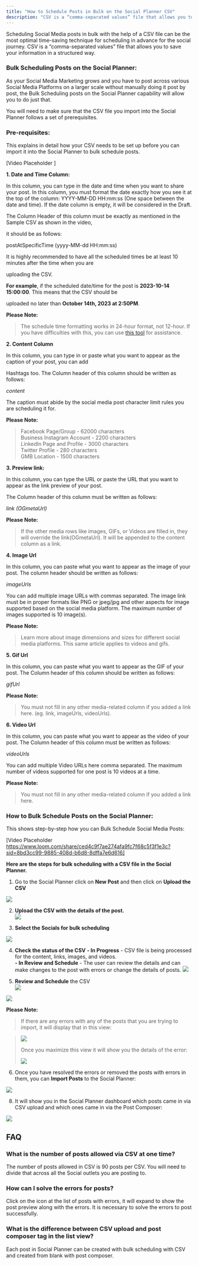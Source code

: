 ```yaml
---
title: "How to Schedule Posts in Bulk on the Social Planner CSV"
description: "CSV is a “comma-separated values” file that allows you to save your information in a structured way."
---
```


Scheduling Social Media posts in bulk with the help of a CSV file can be the most optimal time-saving technique for scheduling in advance for the social journey. CSV is a “comma-separated values” file that allows you to save your information in a structured way.

### Bulk Scheduling Posts on the Social Planner:

As your Social Media Marketing grows and you have to post across various Social Media Platforms on a larger scale without manually doing it post by post, the Bulk Scheduling posts on the Social Planner capability will allow you to do just that.

You will need to make sure that the CSV file you import into the Social Planner follows a set of prerequisites.

### Pre-requisites:

This explains in detail how your CSV needs to be set up before you can import it into the Social Planner to bulk schedule posts.

  [Video Placeholder ]

**1. Date and Time Column:**

In this column, you can type in the date and time when you want to share your post. In this column, you must format the date exactly how you see it at the top of the column: YYYY-MM-DD HH:mm:ss (One space between the date and time). If the date column is empty, it will be considered in the Draft.

The Column Header of this column must be exactly as mentioned in the Sample CSV as shown in the video,

it should be as follows:

postAtSpecificTime (yyyy-MM-dd HH:mm:ss)

It is highly recommended to have all the scheduled times be at least 10 minutes after the time when you are

uploading the CSV.

**For example**, if the scheduled date/time for the post is **2023-10-14 15:00:00**. This means that the CSV should be

uploaded no later than  **October 14th, 2023 at 2:50PM**.

**Please Note:**
>The schedule time formatting works in 24-hour format, not 12-hour. If you have difficulties with this, you can use [this tool](https://www.ontheclock.com/convert-military-24-hour-time.aspx) for assistance.

**2. Content Column**

In this column, you can type in or paste what you want to appear as the caption of your post, you can add

Hashtags too. The Column header of this column should be written as follows:

*content*

The caption must abide by the social media post character limit rules you are scheduling it for.

**Please Note:**
>Facebook Page/Group - 62000 characters  
Business Instagram Account - 2200 characters  
LinkedIn Page and Profile - 3000 characters  
Twitter Profile - 280 characters  
GMB Location - 1500 characters

**3. Preview link:**

In this column, you can type the URL or paste the URL that you want to appear as the link preview of your post.

The Column header of this column must be written as follows:

*link (OGmetaUrl)*

**Please Note:**
>If the other media rows like images, GIFs, or Videos are filled in, they will override the link(OGmetaUrl). It will be appended to the content column as a link.

**4. Image Url**

In this column, you can paste what you want to appear as the image of your post. The column header should be written as follows:

*imageUrls*

You can add multiple image URLs with commas separated. The image link must be in proper formats like PNG or jpeg/jpg and other aspects for image supported based on the social media platform. The maximum number of images supported is 10 image(s).

**Please Note:**
>Learn more about image dimensions and sizes for different social media platforms. This same article applies to videos and gifs.

**5. Gif Url**

In this column, you can paste what you want to appear as the GIF of your post. The Column header of this column should be written as follows:

*gifUrl*

**Please Note:**
>You must not fill in any other media-related column if you added a link here. (eg. link, imageUrls, videoUrls). 

**6. Video Url**

In this column, you can paste what you want to appear as the video of your post. The Column header of this column must be written as follows:

*videoUrls*

You can add multiple Video URLs here comma separated. The maximum number of videos supported for one post is 10 videos at a time.  
  
**Please Note:**
>You must not fill in any other media-related column if you added a link here.  

### How to Bulk Schedule Posts on the Social Planner:

This shows step-by-step how you can Bulk Schedule Social Media Posts:  

[Video Placeholder https://www.loom.com/share/ced4c9f7ae274afa9fc7f68c5f3f1e3c?sid=8bd3cc99-9885-408d-b6d8-8dffa7e6d616]
  
**Here are the steps for bulk scheduling with a CSV file in the Social Planner.**

1.  Go to the Social Planner click on  **New Post**  and then click on  **Upload the CSV**
    
![](https://s3.amazonaws.com/cdn.freshdesk.com/data/helpdesk/attachments/production/48256418638/original/nTpzw-ow4kNWsCfP8TI8Dh_GQ9JMygg6tA.png?1665609332) 
    
2.  **Upload the CSV with the details of the post.**  
   ![](https://s3.amazonaws.com/cdn.freshdesk.com/data/helpdesk/attachments/production/48256418676/original/pr4mwzs7EHug71MYqOKmx4vhlNCpmYzqUw.png?1665609356)
    
3.  **Select the Socials for bulk scheduling**
    
![](https://s3.amazonaws.com/cdn.freshdesk.com/data/helpdesk/attachments/production/48256418690/original/X5tCrfFXRrpGVMAJ6wPoPBOwxQ93qyxsvw.png?1665609376)
    
4.  **Check the status of the CSV**
	**- In Progress**  - CSV file is being processed for the content, links, images, and videos.  
    **- In Review and Schedule** - The user can review the details and can make changes to the post with errors or change the details of posts.
![](https://s3.amazonaws.com/cdn.freshdesk.com/data/helpdesk/attachments/production/48256418723/original/bsK_DRxoksWELF0-AdGgz7F6Dw3mg23vxA.png?1665609397) 
    
6.  **Review and Schedule**  the CSV    
 ![](https://s3.amazonaws.com/cdn.freshdesk.com/data/helpdesk/attachments/production/48256418737/original/AvwTICXWJ1M1gObSU8vADthAMg8pXKbh1A.png?1665609411)
    
![](https://s3.amazonaws.com/cdn.freshdesk.com/data/helpdesk/attachments/production/48256418767/original/JN1aio3CbbQM2WJmMBKvUP1AWQ1w3g8DMA.png?1665609429)
  
**Please Note:**
>If there are any errors with any of the posts that you are trying to import, it will display that in this view:

>![](https://s3.amazonaws.com/cdn.freshdesk.com/data/helpdesk/attachments/production/48256418823/original/OBgXg83hFHlbMUMel5vyRVqWqDscTvHnCw.png?1665609477)
>
>Once you maximize this view it will show you the details of the error:  
>
>![](https://s3.amazonaws.com/cdn.freshdesk.com/data/helpdesk/attachments/production/48256418887/original/KbLktc_yjIwuhu2LMRYMqqdnI5-zDW0bPw.png?1665609509)

6. Once you have resolved the errors or removed the posts with errors in them, you can **Import Posts**  to the Social Planner:

![](https://s3.amazonaws.com/cdn.freshdesk.com/data/helpdesk/attachments/production/48256418967/original/Hx_3dP-3pG0mOL5roqPbEm29Obtrwnz2Dw.png?1665609565)

8. It will show you in the Social Planner dashboard which posts came in via CSV upload and which ones came in via the Post Composer:

![](https://s3.amazonaws.com/cdn.freshdesk.com/data/helpdesk/attachments/production/48256419006/original/a-5ZhZz0t1rKm-LtwnTOyMApN8iY_yg5FQ.png?1665609579)
  
## FAQ

### What is the number of posts allowed via CSV at one time?

The number of posts allowed in CSV is 90 posts per CSV. You will need to divide that across all the Social outlets you are posting to.


### How can I solve the errors for posts?

Click on the icon at the list of posts with errors, it will expand to show the post preview along with the errors. It is necessary to solve the errors to post successfully. 

### What is the difference between CSV upload and post composer tag in the list view?

Each post in Social Planner can be created with bulk scheduling with CSV and created from blank with post composer.